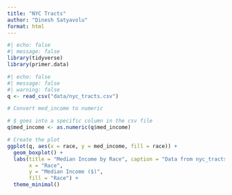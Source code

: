 ```yaml
---
title: "NYC Tracts"
author: "Dinesh Satyavolu"
format: html
---
```


```r
#| echo: false
#| message: false
library(tidyverse)
library(primer.data)
```

```r
#| echo: false
#| message: false
#| warning: false
q <- read_csv("data/nyc_tracts.csv")

# Convert med_income to numeric

# $ goes into a specific column in the csv file
q$med_income <- as.numeric(q$med_income)

# Create the plot
ggplot(q, aes(x = race, y = med_income, fill = race)) +
  geom_boxplot() +
  labs(title = "Median Income by Race", caption = "Data from nyc_tracts.csv",
       x = "Race",
       y = "Median Income ($)",
       fill = "Race") +
  theme_minimal()
```

